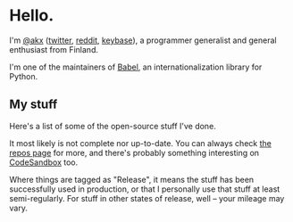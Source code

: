 # Hello.

I'm [@akx](https://github.com/akx) ([twitter](https://twitter.com/akx), [reddit](https://reddit.com/u/akx), [keybase](https://keybase.io/akx)),
a programmer generalist and general enthusiast from Finland.

I'm one of the maintainers of [Babel](https://github.com/python-babel/babel), an internationalization library for Python.

## My stuff

Here's a list of some of the open-source stuff I've done.

It most likely is not complete nor up-to-date.
You can always check [the repos page](https://github.com/akx?tab=repositories) for more,
and there's probably something interesting on [CodeSandbox](https://codesandbox.io/u/akx) too.

Where things are tagged as "Release", it means the stuff has been successfully used in production,
or that I personally use that stuff at least semi-regularly. For stuff in other states of release, well – your mileage may vary.
